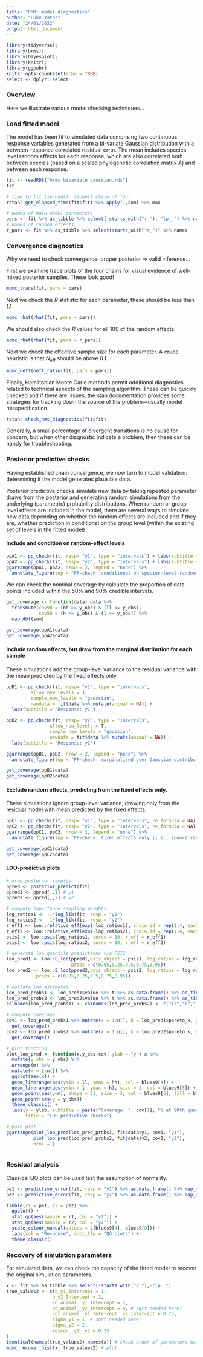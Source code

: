 ```yaml
---
title: "PMM: model diagnostics"
author: "Luke Yates"
date: "24/01/2022"
output: html_document
---
```



```r
library(tidyverse); 
library(brms); 
library(bayesplot); 
library(knitr);
library(ggpubr)
knitr::opts_chunk$set(echo = TRUE)
select <- dplyr::select
```


### Overview
Here we illustrate various model checking techniques...

### Load fitted model 
The model has been fit to simulated data comprising two continuous response variables generated from a bi-variate Gaussian distribution with a between-response correlated residual error. The mean includes species-level random effects for each response, which are also correlated both between species (based on a scaled phylogenetic correlation matrix $A$) and between each response.
```r
fit <- readRDS("brms_bivariate_gaussian.rds")
fit

# time to fit (seconds): slowest chain of four
rstan::get_elapsed_time(fit$fit) %>% apply(1,sum) %>% max

# names of main model parameters
pars <- fit %>% as_tibble %>% select(-starts_with("r_"),-"lp__") %>% names
# names of random effects
r_pars <- fit %>% as_tibble %>% select(starts_with("r_")) %>% names
```

### Convergence diagnostics
Why we need to check convergence: proper posterior $\Rightarrow$ valid inference...  

First we examine trace plots of the four chains for visual evidence of well-mixed posterior samples. These look good!
```r
mcmc_trace(fit, pars = pars)

```
Next we check the $\widehat{R}$ statistic for each parameter, these should be less than 1.1
```r
mcmc_rhat(rhat(fit, pars = pars))
```
  

We should also check the $\widehat{R}$ values for all 100 of the random effects.
```r
mcmc_rhat(rhat(fit, pars = r_pars))
```
  

Next we check the effective sample size for each parameter. A crude heuristic is that $N_{\mathrm{eff}}$ should be above 0.1.
```r
mcmc_neff(neff_ratio(fit, pars = pars))  
```
  

Finally, Hamiltonian Monte Carlo methods permit additional diagnostics related to technical aspects of the sampling algorithm. These can be quickly checked and if there are issues, the stan documentation provides some strategies for tracking down the source of the problem---usually model misspecification. 
```r
rstan::check_hmc_diagnostics(fit$fit)
```
  

Generally, a small percentage of divergent transitions is no cause for concern, but when other diagnostic indicate a problem, then these can be handy for troubleshooting. 


### Posterior predictive checks
Having established chain convergence, we now turn to model validation: determining if the model generates plausible data.

Posterior predictive checks simulate new data by taking repeated parameter draws from the posterior and generating random simulations from the underlying (parametric) probability distributions. When random or group-level effects are included in the model, there are several ways to simulate new data depending on whether the random effects are included and if they are, whether prediction in conditional on the group level (within the existing set of levels in the fitted model)

#### Include and condition on random-effect levels

```r
ppA1 <- pp_check(fit, resp= "y1", type = "intervals") + labs(subtitle = "Response: y1")
ppA2 <- pp_check(fit, resp= "y2", type = "intervals") + labs(subtitle = "Response: y2")
ggarrange(ppA1, ppA2, nrow = 2, legend = "none") %>% 
  annotate_figure(top = "PP-check: conditional on species-level random-intercept estimates")
```
  

We can check the nominal coverage by calculate the proportion of data points included within the 50% and 90% credible intervals. 
```r
get_coverage <- function(data) data %>%
  transmute(cov90 = (hh >= y_obs) & (ll <= y_obs),
            cov50 = (h >= y_obs) & (l <= y_obs)) %>% 
  map_dbl(sum)

get_coverage(ppA1$data)
get_coverage(ppA2$data)
```

#### Include random effects, but draw from the marginal distribution for each sample
These simulations add the group-level variance to the residual variance with the mean predicted by the fixed effects only. 

```r
ppB1 <- pp_check(fit, resp= "y1", type = "intervals", 
         allow_new_levels = T, 
         sample_new_levels = "gaussian",
         newdata = fit$data %>% mutate(animal = NA)) + 
  labs(subtitle = "Response: y1")

ppB2 <- pp_check(fit, resp= "y2", type = "intervals", 
                allow_new_levels = T, 
                sample_new_levels = "gaussian",
                newdata = fit$data %>% mutate(animal = NA)) + 
  labs(subtitle = "Response: y2")

ggarrange(ppB1, ppB2, nrow = 2, legend = "none") %>% 
  annotate_figure(top = "PP-check: marginalised over Gaussian distribution of random effects")

get_coverage(ppB1$data)
get_coverage(ppB2$data)

```


#### Exclude random effects, predicting from the fixed effects only.
These simulations ignore group-level variance, drawing only from the residual model with mean predicted by the fixed effects.

```r
ppC1 <- pp_check(fit, resp= "y1", type = "intervals", re_formula = NA) + labs(subtitle = "Response: y1")
ppC2 <- pp_check(fit, resp= "y2", type = "intervals", re_formula = NA) + labs(subtitle = "Response: y2")
ggarrange(ppC1, ppC2, nrow = 2, legend = "none") %>% 
  annotate_figure(top = "PP-check: fixed effects only (i.e., ignore random effects by setting them to zero)")

get_coverage(ppC1$data)
get_coverage(ppC2$data)
```

#### LOO-predictive plots

```r
# draw posterior samples
ppred <- posterior_predict(fit)
ppred1 <- ppred[,,1] # y1
ppred2 <- ppred[,,2] # y2

# compute importance sampling weights
log_ratios1 <- -1*log_lik(fit, resp = "y1")
log_ratios2 <- -1*log_lik(fit, resp = "y2")
r_eff1 <- loo::relative_eff(exp(-log_ratios1), chain_id = rep(1:4, each = 1000))
r_eff2 <- loo::relative_eff(exp(-log_ratios2), chain_id = rep(1:4, each = 1000))
psis1 <- loo::psis(log_ratios1, cores = 10, r_eff = r_eff1)
psis2 <- loo::psis(log_ratios2, cores = 10, r_eff = r_eff2)

# generate loo quantile predictions via PSIS
loo_pred1 <- loo::E_loo(ppred1,psis_object = psis1, log_ratios = log_ratios1, type = "quantile", 
                        probs = c(0.05,0.25,0.5,0.75,0.95))
loo_pred2 <- loo::E_loo(ppred2,psis_object = psis2, log_ratios = log_ratios2, type = "quantile", 
           probs = c(0.05,0.25,0.5,0.75,0.95))

# collate loo estimates
loo_pred_probs1 <- loo_pred1$value %>% t %>% as.data.frame() %>% as_tibble()
loo_pred_probs2 <- loo_pred2$value %>% t %>% as.data.frame() %>% as_tibble()
colnames(loo_pred_probs1) <- colnames(loo_pred_probs2) <- c("ll","l","m","h","hh")

# compute coverage
cov1 <- loo_pred_probs1 %>% mutate(x = 1:n(), k = loo_pred1$pareto_k, y_obs = fit$data$y1) %>% 
  get_coverage()
cov2 <- loo_pred_probs2 %>% mutate(x = 1:n(), k = loo_pred2$pareto_k, y_obs = fit$data$y2) %>% 
  get_coverage()

# plot function
plot_loo_pred <- function(x,y_obs,cov, ylab = "y") x %>%  
  mutate(y_obs = y_obs) %>% 
  arrange(m) %>% 
  mutate(x = 1:n()) %>% 
  ggplot(aes(x)) +
  geom_linerange(aes(ymin = ll, ymax = hh), col = blues9[4]) +
  geom_linerange(aes(ymin = l, ymax = h), size = 1, col = blues9[5]) +
  geom_point(aes(y=m), shape = 21, size = 3, col = blues9[5], fill = blues9[2]) +
  geom_point(aes(y = y_obs)) +
  theme_classic() +
  labs(y = ylab, subtitle = paste("Coverage: ", cov[1], "% at 90th quantile, ",cov[2],"% at 50th quantile"),
       title = "LOO-predictive checks")

# main plot
ggarrange(plot_loo_pred(loo_pred_probs1, fit$data$y1, cov1, "y1"),
          plot_loo_pred(loo_pred_probs2, fit$data$y2, cov2, "y2"),
          ncol =1)



```




### Residual analysis
Classical QQ plots can be used test the assumption of normality.
```r
pe1 <- predictive_error(fit, resp = "y1") %>% as.data.frame() %>% map_dbl(mean)
pe2 <- predictive_error(fit, resp = "y2") %>% as.data.frame() %>% map_dbl(mean)

tibble(r1 = pe1, r2 = pe2) %>% 
  ggplot() + 
  stat_qq(aes(sample = r1, col = "y1")) +
  stat_qq(aes(sample = r2, col = "y2")) +
  scale_colour_manual(values = c(blues9[4], blues9[8])) +
  labs(col = "Response", subtitle = "QQ plots") +
  theme_classic()
```


### Recovery of simulation parameters
For simulated data, we can check the capacity of the fitted model to recover the original simulation parameters.
```r
x <- fit %>% as_tibble %>% select(-starts_with("r_"),-"lp__")
true_values2 <- c(b_y1_Intercept = 1,
                 b_y2_Intercept = 2,
                 sd_animal__y1_Intercept = 2,
                 sd_animal__y2_Intercept = 4, # sqrt needed here?
                 cor_animal__y1_Intercept__y2_Intercept = 0.75,
                 sigma_y1 = 1, # sqrt needed here?
                 sigma_y2 = 2,
                 rescor__y1__y2 = 0.25
)
identical(names(true_values2),names(x)) # check order of parameters match
mcmc_recover_hist(x, true_values2) # plot
```
